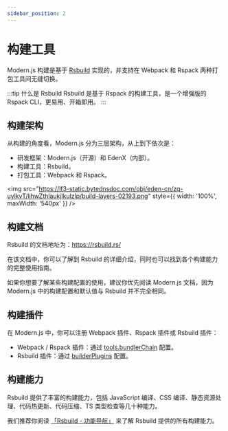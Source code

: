 ```yaml
---
sidebar_position: 2
---
```


# 构建工具

Modern.js 构建是基于 [Rsbuild](https://rsbuild.rs/) 实现的，并支持在 Webpack 和 Rspack 两种打包工具间无缝切换。

:::tip 什么是 Rsbuild
Rsbuild 是基于 Rspack 的构建工具，是一个增强版的 Rspack CLI，更易用、开箱即用。
:::

## 构建架构

从构建的角度看，Modern.js 分为三层架构，从上到下依次是：

- 研发框架：Modern.js（开源）和 EdenX（内部）。
- 构建工具：Rsbuild。
- 打包工具：Webpack 和 Rspack。

<img
  src="https://lf3-static.bytednsdoc.com/obj/eden-cn/zq-uylkvT/ljhwZthlaukjlkulzlp/build-layers-02193.png"
  style={{ width: '100%', maxWidth: '540px' }}
/>

## 构建文档

Rsbuild 的文档地址为：https://rsbuild.rs/

在该文档中，你可以了解到 Rsbuild 的详细介绍，同时也可以找到各个构建能力的完整使用指南。

如果你想要了解某些构建配置的使用，建议你优先阅读 Modern.js 文档，因为 Modern.js 中的构建配置和默认值与 Rsbuild 并不完全相同。

## 构建插件

在 Modern.js 中，你可以注册 Webpack 插件、Rspack 插件或 Rsbuild 插件：

- Webpack / Rspack 插件：通过 [tools.bundlerChain](/configure/app/tools/bundler-chain) 配置。
- Rsbuild 插件：通过 [builderPlugins](/configure/app/builder-plugins) 配置。

## 构建能力

Rsbuild 提供了丰富的构建能力，包括 JavaScript 编译、CSS 编译、静态资源处理、代码热更新、代码压缩、TS 类型检查等几十种能力。

我们推荐你阅读 [「Rsbuild - 功能导航」](https://rsbuild.rs/zh/guide/start/features) 来了解 Rsbuild 提供的所有构建能力。
